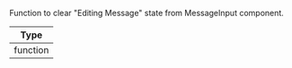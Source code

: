 Function to clear "Editing Message" state from MessageInput component.

| Type     |
| -------- |
| function |
